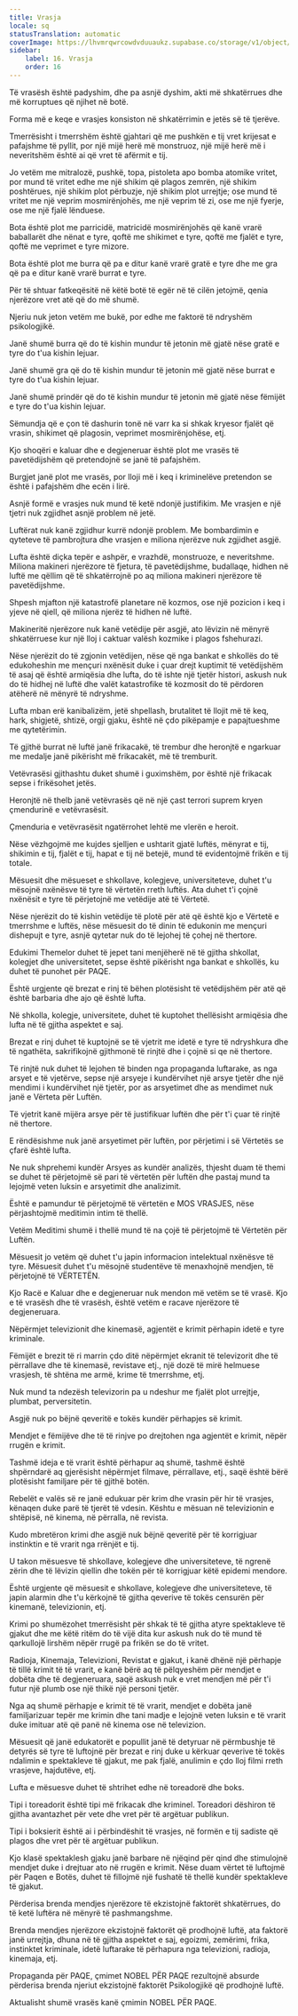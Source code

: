 ```yaml
---
title: Vrasja
locale: sq
statusTranslation: automatic
coverImage: https://lhvmrqwrcowdvduuaukz.supabase.co/storage/v1/object/public/strapi-uploads/small_cover-educacion-fundamental.webp-2d51a7828a2b1309555be27f7e2a61a0.webp
sidebar:
    label: 16. Vrasja
    order: 16
---
```

Të vrasësh është padyshim, dhe pa asnjë dyshim, akti më shkatërrues dhe më korruptues që njihet në botë.

Forma më e keqe e vrasjes konsiston në shkatërrimin e jetës së të tjerëve.

Tmerrësisht i tmerrshëm është gjahtari që me pushkën e tij vret krijesat e pafajshme të pyllit, por një mijë herë më monstruoz, një mijë herë më i neveritshëm është ai që vret të afërmit e tij.

Jo vetëm me mitralozë, pushkë, topa, pistoleta apo bomba atomike vritet, por mund të vritet edhe me një shikim që plagos zemrën, një shikim poshtërues, një shikim plot përbuzje, një shikim plot urrejtje; ose mund të vritet me një veprim mosmirënjohës, me një veprim të zi, ose me një fyerje, ose me një fjalë lënduese.

Bota është plot me parricidë, matricidë mosmirënjohës që kanë vrarë baballarët dhe nënat e tyre, qoftë me shikimet e tyre, qoftë me fjalët e tyre, qoftë me veprimet e tyre mizore.

Bota është plot me burra që pa e ditur kanë vrarë gratë e tyre dhe me gra që pa e ditur kanë vrarë burrat e tyre.

Për të shtuar fatkeqësitë në këtë botë të egër në të cilën jetojmë, qenia njerëzore vret atë që do më shumë.

Njeriu nuk jeton vetëm me bukë, por edhe me faktorë të ndryshëm psikologjikë.

Janë shumë burra që do të kishin mundur të jetonin më gjatë nëse gratë e tyre do t'ua kishin lejuar.

Janë shumë gra që do të kishin mundur të jetonin më gjatë nëse burrat e tyre do t'ua kishin lejuar.

Janë shumë prindër që do të kishin mundur të jetonin më gjatë nëse fëmijët e tyre do t'ua kishin lejuar.

Sëmundja që e çon të dashurin tonë në varr ka si shkak kryesor fjalët që vrasin, shikimet që plagosin, veprimet mosmirënjohëse, etj.

Kjo shoqëri e kaluar dhe e degjeneruar është plot me vrasës të pavetëdijshëm që pretendojnë se janë të pafajshëm.

Burgjet janë plot me vrasës, por lloji më i keq i kriminelëve pretendon se është i pafajshëm dhe ecën i lirë.

Asnjë formë e vrasjes nuk mund të ketë ndonjë justifikim. Me vrasjen e një tjetri nuk zgjidhet asnjë problem në jetë.

Luftërat nuk kanë zgjidhur kurrë ndonjë problem. Me bombardimin e qyteteve të pambrojtura dhe vrasjen e miliona njerëzve nuk zgjidhet asgjë.

Lufta është diçka tepër e ashpër, e vrazhdë, monstruoze, e neveritshme. Miliona makineri njerëzore të fjetura, të pavetëdijshme, budallaqe, hidhen në luftë me qëllim që të shkatërrojnë po aq miliona makineri njerëzore të pavetëdijshme.

Shpesh mjafton një katastrofë planetare në kozmos, ose një pozicion i keq i yjeve në qiell, që miliona njerëz të hidhen në luftë.

Makineritë njerëzore nuk kanë vetëdije për asgjë, ato lëvizin në mënyrë shkatërruese kur një lloj i caktuar valësh kozmike i plagos fshehurazi.

Nëse njerëzit do të zgjonin vetëdijen, nëse që nga bankat e shkollës do të edukoheshin me mençuri nxënësit duke i çuar drejt kuptimit të vetëdijshëm të asaj që është armiqësia dhe lufta, do të ishte një tjetër histori, askush nuk do të hidhej në luftë dhe valët katastrofike të kozmosit do të përdoren atëherë në mënyrë të ndryshme.

Lufta mban erë kanibalizëm, jetë shpellash, brutalitet të llojit më të keq, hark, shigjetë, shtizë, orgji gjaku, është në çdo pikëpamje e papajtueshme me qytetërimin.

Të gjithë burrat në luftë janë frikacakë, të trembur dhe heronjtë e ngarkuar me medalje janë pikërisht më frikacakët, më të tremburit.

Vetëvrasësi gjithashtu duket shumë i guximshëm, por është një frikacak sepse i frikësohet jetës.

Heronjtë në thelb janë vetëvrasës që në një çast terrori suprem kryen çmendurinë e vetëvrasësit.

Çmenduria e vetëvrasësit ngatërrohet lehtë me vlerën e heroit.

Nëse vëzhgojmë me kujdes sjelljen e ushtarit gjatë luftës, mënyrat e tij, shikimin e tij, fjalët e tij, hapat e tij në betejë, mund të evidentojmë frikën e tij totale.

Mësuesit dhe mësueset e shkollave, kolegjeve, universiteteve, duhet t'u mësojnë nxënësve të tyre të vërtetën rreth luftës. Ata duhet t'i çojnë nxënësit e tyre të përjetojnë me vetëdije atë të Vërtetë.

Nëse njerëzit do të kishin vetëdije të plotë për atë që është kjo e Vërtetë e tmerrshme e luftës, nëse mësuesit do të dinin të edukonin me mençuri dishepujt e tyre, asnjë qytetar nuk do të lejohej të çohej në thertore.

Edukimi Themelor duhet të jepet tani menjëherë në të gjitha shkollat, kolegjet dhe universitetet, sepse është pikërisht nga bankat e shkollës, ku duhet të punohet për PAQE.

Është urgjente që brezat e rinj të bëhen plotësisht të vetëdijshëm për atë që është barbaria dhe ajo që është lufta.

Në shkolla, kolegje, universitete, duhet të kuptohet thellësisht armiqësia dhe lufta në të gjitha aspektet e saj.

Brezat e rinj duhet të kuptojnë se të vjetrit me idetë e tyre të ndryshkura dhe të ngathëta, sakrifikojnë gjithmonë të rinjtë dhe i çojnë si qe në thertore.

Të rinjtë nuk duhet të lejohen të binden nga propaganda luftarake, as nga arsyet e të vjetërve, sepse një arsyeje i kundërvihet një arsye tjetër dhe një mendimi i kundërvihet një tjetër, por as arsyetimet dhe as mendimet nuk janë e Vërteta për Luftën.

Të vjetrit kanë mijëra arsye për të justifikuar luftën dhe për t'i çuar të rinjtë në thertore.

E rëndësishme nuk janë arsyetimet për luftën, por përjetimi i së Vërtetës se çfarë është lufta.

Ne nuk shprehemi kundër Arsyes as kundër analizës, thjesht duam të themi se duhet të përjetojmë së pari të vërtetën për luftën dhe pastaj mund ta lejojmë veten luksin e arsyetimit dhe analizimit.

Është e pamundur të përjetojmë të vërtetën e MOS VRASJES, nëse përjashtojmë meditimin intim të thellë.

Vetëm Meditimi shumë i thellë mund të na çojë të përjetojmë të Vërtetën për Luftën.

Mësuesit jo vetëm që duhet t'u japin informacion intelektual nxënësve të tyre. Mësuesit duhet t'u mësojnë studentëve të menaxhojnë mendjen, të përjetojnë të VËRTETËN.

Kjo Racë e Kaluar dhe e degjeneruar nuk mendon më vetëm se të vrasë. Kjo e të vrasësh dhe të vrasësh, është vetëm e racave njerëzore të degjeneruara.

Nëpërmjet televizionit dhe kinemasë, agjentët e krimit përhapin idetë e tyre kriminale.

Fëmijët e brezit të ri marrin çdo ditë nëpërmjet ekranit të televizorit dhe të përrallave dhe të kinemasë, revistave etj., një dozë të mirë helmuese vrasjesh, të shtëna me armë, krime të tmerrshme, etj.

Nuk mund ta ndezësh televizorin pa u ndeshur me fjalët plot urrejtje, plumbat, perversitetin.

Asgjë nuk po bëjnë qeveritë e tokës kundër përhapjes së krimit.

Mendjet e fëmijëve dhe të të rinjve po drejtohen nga agjentët e krimit, nëpër rrugën e krimit.

Tashmë ideja e të vrarit është përhapur aq shumë, tashmë është shpërndarë aq gjerësisht nëpërmjet filmave, përrallave, etj., saqë është bërë plotësisht familjare për të gjithë botën.

Rebelët e valës së re janë edukuar për krim dhe vrasin për hir të vrasjes, kënaqen duke parë të tjerët të vdesin. Kështu e mësuan në televizionin e shtëpisë, në kinema, në përralla, në revista.

Kudo mbretëron krimi dhe asgjë nuk bëjnë qeveritë për të korrigjuar instinktin e të vrarit nga rrënjët e tij.

U takon mësuesve të shkollave, kolegjeve dhe universiteteve, të ngrenë zërin dhe të lëvizin qiellin dhe tokën për të korrigjuar këtë epidemi mendore.

Është urgjente që mësuesit e shkollave, kolegjeve dhe universiteteve, të japin alarmin dhe t'u kërkojnë të gjitha qeverive të tokës censurën për kinemanë, televizionin, etj.

Krimi po shumëzohet tmerrësisht për shkak të të gjitha atyre spektakleve të gjakut dhe me këtë ritëm do të vijë dita kur askush nuk do të mund të qarkullojë lirshëm nëpër rrugë pa frikën se do të vritet.

Radioja, Kinemaja, Televizioni, Revistat e gjakut, i kanë dhënë një përhapje të tillë krimit të të vrarit, e kanë bërë aq të pëlqyeshëm për mendjet e dobëta dhe të degjeneruara, saqë askush nuk e vret mendjen më për t'i futur një plumb ose një thikë një personi tjetër.

Nga aq shumë përhapje e krimit të të vrarit, mendjet e dobëta janë familjarizuar tepër me krimin dhe tani madje e lejojnë veten luksin e të vrarit duke imituar atë që panë në kinema ose në televizion.

Mësuesit që janë edukatorët e popullit janë të detyruar në përmbushje të detyrës së tyre të luftojnë për brezat e rinj duke u kërkuar qeverive të tokës ndalimin e spektakleve të gjakut, me pak fjalë, anulimin e çdo lloj filmi rreth vrasjeve, hajdutëve, etj.

Lufta e mësuesve duhet të shtrihet edhe në toreadorë dhe boks.

Tipi i toreadorit është tipi më frikacak dhe kriminel. Toreadori dëshiron të gjitha avantazhet për vete dhe vret për të argëtuar publikun.

Tipi i boksierit është ai i përbindëshit të vrasjes, në formën e tij sadiste që plagos dhe vret për të argëtuar publikun.

Kjo klasë spektaklesh gjaku janë barbare në njëqind për qind dhe stimulojnë mendjet duke i drejtuar ato në rrugën e krimit. Nëse duam vërtet të luftojmë për Paqen e Botës, duhet të fillojmë një fushatë të thellë kundër spektakleve të gjakut.

Përderisa brenda mendjes njerëzore të ekzistojnë faktorët shkatërrues, do të ketë luftëra në mënyrë të pashmangshme.

Brenda mendjes njerëzore ekzistojnë faktorët që prodhojnë luftë, ata faktorë janë urrejtja, dhuna në të gjitha aspektet e saj, egoizmi, zemërimi, frika, instinktet kriminale, idetë luftarake të përhapura nga televizioni, radioja, kinemaja, etj.

Propaganda për PAQE, çmimet NOBEL PËR PAQE rezultojnë absurde përderisa brenda njeriut ekzistojnë faktorët Psikologjikë që prodhojnë luftë.

Aktualisht shumë vrasës kanë çmimin NOBEL PËR PAQE.

